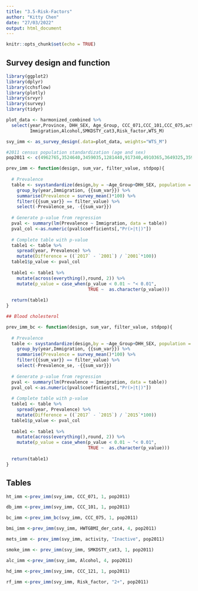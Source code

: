 ```yaml
---
title: "3.5-Risk-Factors"
author: "Kitty Chen"
date: "27/03/2022"
output: html_document
---
```


```r
knitr::opts_chunk$set(echo = TRUE)
```

## Survey design and function
```r
library(ggplot2)
library(dplyr)
library(cchsflow)
library(plotly)
library(srvyr)
library(survey)
library(tidyr)

plot_data <- harmonized_combined %>%
  select(year,Province, DHH_SEX, Age_Group, CCC_071,CCC_101,CCC_075,activity,HWTGBMI_der_cat4,
         Immigration,Alcohol,SMKDSTY_cat3,Risk_factor,WTS_M)

svy_imm <- as_survey_design(.data=plot_data, weights="WTS_M")

#2011 census population standardization (age and sex)
pop2011 <- c(4962765,3524640,3459035,1281440,917340,4910365,3649325,3593270,1393345,1352950)

```

```r
prev_imm <- function(design, sum_var, filter_value, stdpop){
  
  # Prevalence 
  table <- svystandardize(design,by = ~Age_Group+DHH_SEX, population = stdpop)%>%
    group_by(year,Immigration, {{sum_var}}) %>%
    summarise(Prevalence = survey_mean()*100) %>%
    filter({{sum_var}} == filter_value) %>%
    select(-Prevalence_se, -{{sum_var}})
  
  # Generate p-value from regression
  pval <- summary(lm(Prevalence ~ Immigration, data = table))
  pval_col <-as.numeric(pval$coefficients[,"Pr(>|t|)"])
  
  # Complete table with p-value
  table1 <- table %>%
    spread(year, Prevalence) %>%
    mutate(Difference = ((`2017` - `2001`) / `2001`*100))
  table1$p_value <- pval_col
  
  table1 <- table1 %>% 
    mutate(across(everything(),round, 2)) %>%
    mutate(p_value = case_when(p_value < 0.01 ~ "< 0.01",
                               TRUE ~  as.character(p_value)))
  
  return(table1)
}

## Blood cholesterol

prev_imm_bc <- function(design, sum_var, filter_value, stdpop){
  
  # Prevalence 
  table <- svystandardize(design,by = ~Age_Group+DHH_SEX, population = stdpop)%>%
    group_by(year,Immigration, {{sum_var}}) %>%
    summarise(Prevalence = survey_mean()*100) %>%
    filter({{sum_var}} == filter_value) %>%
    select(-Prevalence_se, -{{sum_var}})
  
  # Generate p-value from regression
  pval <- summary(lm(Prevalence ~ Immigration, data = table))
  pval_col <-as.numeric(pval$coefficients[,"Pr(>|t|)"])
  
  # Complete table with p-value
  table1 <- table %>%
    spread(year, Prevalence) %>%
    mutate(Difference = ((`2017` - `2015`) / `2015`*100))
  table1$p_value <- pval_col
  
  table1 <- table1 %>% 
    mutate(across(everything(),round, 2)) %>%
    mutate(p_value = case_when(p_value < 0.01 ~ "< 0.01",
                               TRUE ~  as.character(p_value)))
  
  return(table1)
}
```

## Tables 
```r
ht_imm <-prev_imm(svy_imm, CCC_071, 1, pop2011)

```

```r
db_imm <-prev_imm(svy_imm, CCC_101, 1, pop2011)

```

```r
bc_imm <-prev_imm_bc(svy_imm, CCC_075, 1, pop2011)

```

```r
bmi_imm <-prev_imm(svy_imm, HWTGBMI_der_cat4, 4, pop2011)

```

```r
mets_imm <- prev_imm(svy_imm, activity, "Inactive", pop2011)

```

```r
smoke_imm <- prev_imm(svy_imm, SMKDSTY_cat3, 1, pop2011)

```

```r
alc_imm <-prev_imm(svy_imm, Alcohol, 4, pop2011)

```

```r
hd_imm <-prev_imm(svy_imm, CCC_121, 1, pop2011)

```

```r
rf_imm <-prev_imm(svy_imm, Risk_factor, "2+", pop2011)

```
